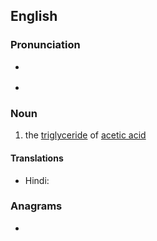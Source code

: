 ==English==

===Pronunciation===
* {{a|US}} {{IPA|en|/əˈsi.tɪn/|/əˈsɛ.tɪn/}}
* {{audio|en|En-us-acetin.ogg|Audio (US)}}

===Noun===
{{en-noun|-}}

# {{lb|en|organic compound}} the [[triglyceride]] of [[acetic acid]]

====Translations====
{{trans-top|organic compound}}
* Hindi: {{t+|hi|शुक्ति}}
{{trans-mid}}
{{trans-bottom}}

===Anagrams===
* {{anagrams|en|a=aceint|anetic|enatic}}